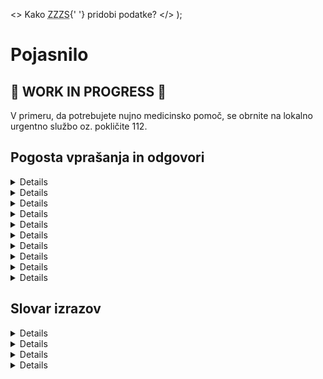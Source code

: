 
  <>
    Kako <abbr title="Zavod za zdravstveno zavarovanje Slovenije">ZZZS</abbr>{' '}
    pridobi podatke?
  </>
);

# Pojasnilo

## 🚧 **WORK IN PROGRESS** 🚧

V primeru, da potrebujete nujno medicinsko pomoč, se obrnite na lokalno
urgentno službo oz. pokličite 112.

## Pogosta vprašanja in odgovori

<Details id="data-source" summary="Od kod pridobivate podatke?">
  <Answers.DataSource />
</Details>

<Details id="zzzs-data" summary={questionZZZSdata}>
  <Answers.ZZZSData />
</Details>

<Details
  id="accepts"
  summary="Zakaj piše, da zdravnik sprejema, potem pa ni na voljo?"
>
  <Answers.Accepts />
</Details>

<Details
  id="doctor-absence"
  summary="Kaj se zgodi, ko je zdravnik začasno odsoten?"
>
  <Answers.DoctorAbsence />
</Details>

<Details
  id="availability"
  summary="Kaj pomeni »obseg zaposlitve« in prikaz odstokov pri posameznem zdravniku?"
>
  <Answers.Availability />
</Details>

<Details
  id="financing-gp"
  summary="Kako je financirana ambulanta družinske medicine?"
>
  <Answers.FinancingGp />
</Details>

<Details id="head-count-gp" summary="Glavarina v ambulantah družinske medicine">
  <Answers.HeadCountGp />
</Details>

<Details
  id="head-count-gyn"
  summary="Glavarina v ginekološki ambulanti na primarni ravni"
>
  <Answers.HeadCountGyn />
</Details>

<Details
  id="head-count-ped"
  summary="Glavarina v pediatrični ambulanti na primarni ravni"
>
  <Answers.HeadCountPed />
</Details>

<Details id="head-count-den" summary="Glavarina v zobozdravniški ambulanti">
  <Answers.HeadCountDen />
</Details>

## Slovar izrazov

<Details id="head-count" summary="Glavarina" variant="glossary">
  <Glossary.HeadCount />
</Details>

<Details id="head-quotient" summary="Glavarinski količnik" variant="glossary">
  <Glossary.HeadQuotient />
</Details>

<Details id="head-quota" summary="Glavarinska kvota" variant="glossary">
  <Glossary.HeadQuota />
</Details>

<Details id="team" summary="Zdravstveni tim" variant="glossary">
  <Glossary.Team />
</Details>
